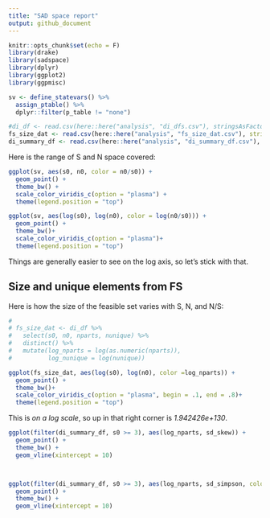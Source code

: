 ```yaml
---
title: "SAD space report"
output: github_document
---
```


```r
knitr::opts_chunk$set(echo = F)
library(drake)
library(sadspace)
library(dplyr)
library(ggplot2)
library(ggpmisc)
```

```r

sv <- define_statevars() %>%
  assign_ptable() %>%
  dplyr::filter(p_table != "none")

#di_df <- read.csv(here::here("analysis", "di_dfs.csv"), stringsAsFactors = F)
fs_size_dat <- read.csv(here::here("analysis", "fs_size_dat.csv"), stringsAsFactors = F)
di_summary_df <- read.csv(here::here("analysis", "di_summary_df.csv"), stringsAsFactors = F)

```

Here is the range of S and N space covered:

```r

ggplot(sv, aes(s0, n0, color = n0/s0)) +
  geom_point() +
  theme_bw() +
  scale_color_viridis_c(option = "plasma") +
  theme(legend.position = "top")

ggplot(sv, aes(log(s0), log(n0), color = log(n0/s0))) +
  geom_point() +
  theme_bw()+
  scale_color_viridis_c(option = "plasma")+
  theme(legend.position = "top")
```

Things are generally easier to see on the log axis, so let's stick with that.

## Size and unique elements from FS

Here is how the size of the feasible set varies with S, N, and N/S:

```r
# 
# fs_size_dat <- di_df %>%
#   select(s0, n0, nparts, nunique) %>%
#   distinct() %>%
#   mutate(log_nparts = log(as.numeric(nparts)),
#          log_nunique = log(nunique))

ggplot(fs_size_dat, aes(log(s0), log(n0), color =log_nparts)) +
  geom_point() + 
  theme_bw()+
  scale_color_viridis_c(option = "plasma", begin = .1, end = .8)+
  theme(legend.position = "top")

```


This is *on a log scale*, so up in that right corner is *1.942426e+130*. 

```r

ggplot(filter(di_summary_df, s0 >= 3), aes(log_nparts, sd_skew)) +
  geom_point() +
  theme_bw() +
  geom_vline(xintercept = 10)



ggplot(filter(di_summary_df, s0 >= 3), aes(log_nparts, sd_simpson, color = n0)) +
  geom_point() +
  theme_bw() +
  geom_vline(xintercept = 10)
```
